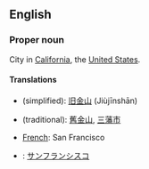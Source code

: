 ==English==

===Proper noun===

City in [[California]], the [[United States]].

====Translations====
*{{zh}} (simplified): [[旧金山]] (Jiùjīnshān)
*{{zh}} (traditional): [[舊金山]], [[三藩市]]
*[[French]]: San Francisco
*{{ja}}: [[サンフランシスコ]]